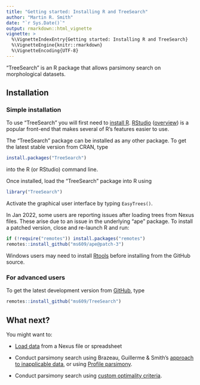 ---
title: "Getting started: Installing R and TreeSearch"
author: "Martin R. Smith"
date: "`r Sys.Date()`"
output: rmarkdown::html_vignette
vignette: >
  %\VignetteIndexEntry{Getting started: Installing R and TreeSearch}
  %\VignetteEngine{knitr::rmarkdown}
  %\VignetteEncoding{UTF-8}
---


"TreeSearch" is an R package that allows parsimony search on morphological
datasets.

## Installation

### Simple installation

To use "TreeSearch" you will first need to [install R](https://CRAN.R-project.org/). 
[RStudio](https://posit.co/)
([overview](https://dss.princeton.edu/training/RStudio101.pdf)) is a popular
front-end that makes several of R's features easier to use.

The "TreeSearch" package can be installed as any other package. 
To get the latest stable version from CRAN, type
```r
install.packages("TreeSearch")
```
into the R (or RStudio) command line.

Once installed, load the "TreeSearch" package into R using
```r
library("TreeSearch")
```

Activate the graphical user interface by typing `EasyTrees()`.

In Jan 2022, some users are reporting issues after loading trees from Nexus files.
These arise due to an issue in the underlying "ape" package.
To install a patched version, close and re-launch R and run:

```r
if (!require("remotes")) install.packages("remotes")
remotes::install_github("ms609/ape@patch-3")
```

Windows users may need to install 
[Rtools](https://cran.r-project.org/bin/windows/Rtools/) before
installing from the GitHub source.

### For advanced users

To get the latest development version from
[GitHub](https://github.com/ms609/TreeSearch/), type
```r
remotes::install_github("ms609/TreeSearch")
```

## What next?

You might want to:

- [Load data](https://ms609.github.io/TreeTools/articles/load-data.html) from a Nexus file or spreadsheet

- Conduct parsimony search using Brazeau, Guillerme & Smith's [approach to inapplicable data](tree-search.html), or using [Profile parsimony](profile.html).

- Conduct parsimony search using [custom optimality criteria](custom.html).
